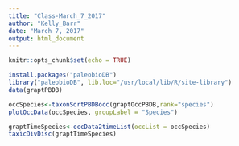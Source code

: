 ```yaml
---
title: "Class-March_7_2017"
author: "Kelly_Barr"
date: "March 7, 2017"
output: html_document
---
```


```r
knitr::opts_chunk$set(echo = TRUE)
```

```r
install.packages("paleobioDB")
library("paleobioDB", lib.loc="/usr/local/lib/R/site-library")
data(graptPBDB)
```

```r
occSpecies<-taxonSortPBDBocc(graptOccPBDB,rank="species")
plotOccData(occSpecies, groupLabel = "Species")
```

```r

graptTimeSpecies<-occData2timeList(occList = occSpecies)
taxicDivDisc(graptTimeSpecies)
```
```r



```



















